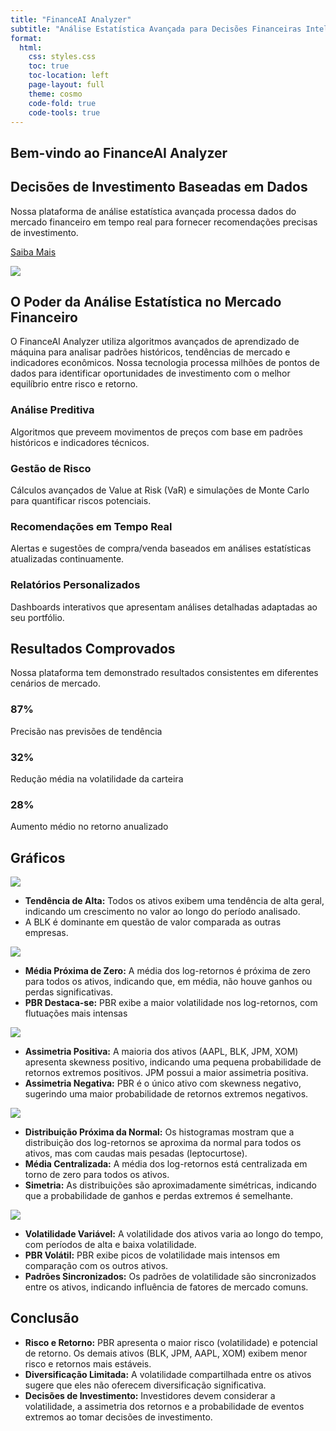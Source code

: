 ```yaml
---
title: "FinanceAI Analyzer"
subtitle: "Análise Estatística Avançada para Decisões Financeiras Inteligentes"
format:
  html:
    css: styles.css
    toc: true
    toc-location: left
    page-layout: full
    theme: cosmo
    code-fold: true
    code-tools: true
---
```


::: {.hero-section}
# Bem-vindo ao FinanceAI Analyzer

::: {.hero-content}
::: {.hero-text}
## Decisões de Investimento Baseadas em Dados

Nossa plataforma de análise estatística avançada processa dados do mercado financeiro em tempo real para fornecer recomendações precisas de investimento.

[Saiba Mais](#saiba-mais){.btn-primary}
:::

::: {.hero-image}
![](https://images.unsplash.com/photo-1611974789855-9c2a0a7236a3?ixlib=rb-1.2.1&auto=format&fit=crop&w=500&q=80)
:::
:::
:::

::: {#saiba-mais .section-container}
## O Poder da Análise Estatística no Mercado Financeiro

O FinanceAI Analyzer utiliza algoritmos avançados de aprendizado de máquina para analisar padrões históricos, tendências de mercado e indicadores econômicos. Nossa tecnologia processa milhões de pontos de dados para identificar oportunidades de investimento com o melhor equilíbrio entre risco e retorno.

::: {.features-grid}
::: {.feature-card}
### Análise Preditiva
Algoritmos que preveem movimentos de preços com base em padrões históricos e indicadores técnicos.
:::

::: {.feature-card}
### Gestão de Risco
Cálculos avançados de Value at Risk (VaR) e simulações de Monte Carlo para quantificar riscos potenciais.
:::

::: {.feature-card}
### Recomendações em Tempo Real
Alertas e sugestões de compra/venda baseados em análises estatísticas atualizadas continuamente.
:::

::: {.feature-card}
### Relatórios Personalizados
Dashboards interativos que apresentam análises detalhadas adaptadas ao seu portfólio.
:::
:::
:::

::: {.section-container .metrics-section}
## Resultados Comprovados

Nossa plataforma tem demonstrado resultados consistentes em diferentes cenários de mercado.

::: {.metrics-grid}
::: {.metric-card}
### 87%
Precisão nas previsões de tendência
:::

::: {.metric-card}
### 32%
Redução média na volatilidade da carteira
:::

::: {.metric-card}
### 28%
Aumento médio no retorno anualizado
:::
:::
:::

## Gráficos

::: {.figure}
![](images/1.png)

- **Tendência de Alta:** Todos os ativos exibem uma tendência de alta geral, indicando um crescimento no valor ao longo do período analisado.
- A BLK é dominante em questão de valor comparada as outras empresas.
:::

::: {.figure}
![](images/2.png)

-	**Média Próxima de Zero:** A média dos log-retornos é próxima de zero para todos os ativos, indicando que, em média, não houve ganhos ou perdas significativas.
- **PBR Destaca-se:** PBR exibe a maior volatilidade nos log-retornos, com flutuações mais intensas

:::

::: {.figure}
![](images/3.png)

- **Assimetria Positiva:** A maioria dos ativos (AAPL, BLK, JPM, XOM) apresenta skewness positivo, indicando uma pequena probabilidade de retornos extremos positivos. JPM possui a maior assimetria positiva.
- **Assimetria Negativa:** PBR é o único ativo com skewness negativo, sugerindo uma maior probabilidade de retornos extremos negativos.
:::

::: {.figure}
![](images/4.png)

- **Distribuição Próxima da Normal:** Os histogramas mostram que a distribuição dos log-retornos se aproxima da normal para todos os ativos, mas com caudas mais pesadas (leptocurtose).
- **Média Centralizada:** A média dos log-retornos está centralizada em torno de zero para todos os ativos.
- **Simetria:** As distribuições são aproximadamente simétricas, indicando que a probabilidade de ganhos e perdas extremos é semelhante.

:::

::: {.figure}
![](images/5.png)

- **Volatilidade Variável:** A volatilidade dos ativos varia ao longo do tempo, com períodos de alta e baixa volatilidade.
- **PBR Volátil:** PBR exibe picos de volatilidade mais intensos em comparação com os outros ativos.
- **Padrões Sincronizados:** Os padrões de volatilidade são sincronizados entre os ativos, indicando influência de fatores de mercado comuns.

:::

## Conclusão

- **Risco e Retorno:** PBR apresenta o maior risco (volatilidade) e potencial de retorno. Os demais ativos (BLK, JPM, AAPL, XOM) exibem menor risco e retornos mais estáveis.
- **Diversificação Limitada:** A volatilidade compartilhada entre os ativos sugere que eles não oferecem diversificação significativa.
- **Decisões de Investimento:** Investidores devem considerar a volatilidade, a assimetria dos retornos e a probabilidade de eventos extremos ao tomar decisões de investimento.
